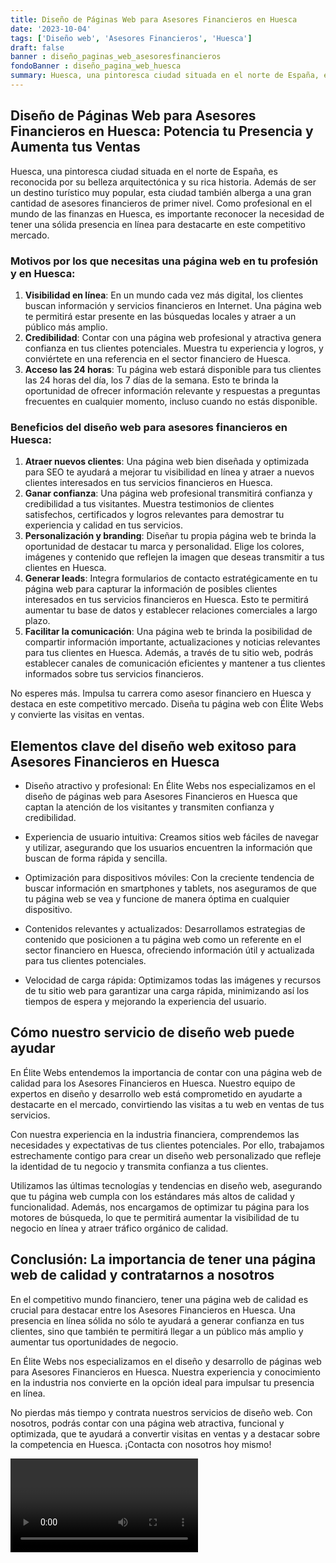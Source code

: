 ```yaml
---
title: Diseño de Páginas Web para Asesores Financieros en Huesca
date: '2023-10-04'
tags: ['Diseño web', 'Asesores Financieros', 'Huesca']
draft: false
banner : diseño_paginas_web_asesoresfinancieros
fondoBanner : diseño_pagina_web_huesca
summary: Huesca, una pintoresca ciudad situada en el norte de España, es reconocida por su belleza arquitectónica y su rica historia. Además de ser un destino turístico muy popular, esta ciudad también alberga a una gran cantidad de asesores financieros de primer nivel. Como profesional en el mundo de las finanzas en Huesca, es importante reconocer la necesidad de tener una sólida presencia en línea para destacarte en este competitivo mercado.
---
```


## Diseño de Páginas Web para Asesores Financieros en Huesca: Potencia tu Presencia y Aumenta tus Ventas

Huesca, una pintoresca ciudad situada en el norte de España, es reconocida por su belleza arquitectónica y su rica historia. Además de ser un destino turístico muy popular, esta ciudad también alberga a una gran cantidad de asesores financieros de primer nivel. Como profesional en el mundo de las finanzas en Huesca, es importante reconocer la necesidad de tener una sólida presencia en línea para destacarte en este competitivo mercado.

### Motivos por los que necesitas una página web en tu profesión y en Huesca:
1. **Visibilidad en línea**: En un mundo cada vez más digital, los clientes buscan información y servicios financieros en Internet. Una página web te permitirá estar presente en las búsquedas locales y atraer a un público más amplio.
2. **Credibilidad**: Contar con una página web profesional y atractiva genera confianza en tus clientes potenciales. Muestra tu experiencia y logros, y conviértete en una referencia en el sector financiero de Huesca.
3. **Acceso las 24 horas**: Tu página web estará disponible para tus clientes las 24 horas del día, los 7 días de la semana. Esto te brinda la oportunidad de ofrecer información relevante y respuestas a preguntas frecuentes en cualquier momento, incluso cuando no estás disponible.

### Beneficios del diseño web para asesores financieros en Huesca:
1. **Atraer nuevos clientes**: Una página web bien diseñada y optimizada para SEO te ayudará a mejorar tu visibilidad en línea y atraer a nuevos clientes interesados en tus servicios financieros en Huesca.
2. **Ganar confianza**: Una página web profesional transmitirá confianza y credibilidad a tus visitantes. Muestra testimonios de clientes satisfechos, certificados y logros relevantes para demostrar tu experiencia y calidad en tus servicios.
3. **Personalización y branding**: Diseñar tu propia página web te brinda la oportunidad de destacar tu marca y personalidad. Elige los colores, imágenes y contenido que reflejen la imagen que deseas transmitir a tus clientes en Huesca.
4. **Generar leads**: Integra formularios de contacto estratégicamente en tu página web para capturar la información de posibles clientes interesados en tus servicios financieros en Huesca. Esto te permitirá aumentar tu base de datos y establecer relaciones comerciales a largo plazo.
5. **Facilitar la comunicación**: Una página web te brinda la posibilidad de compartir información importante, actualizaciones y noticias relevantes para tus clientes en Huesca. Además, a través de tu sitio web, podrás establecer canales de comunicación eficientes y mantener a tus clientes informados sobre tus servicios financieros.

No esperes más. Impulsa tu carrera como asesor financiero en Huesca y destaca en este competitivo mercado. Diseña tu página web con Élite Webs y convierte las visitas en ventas.

<GifSeo />

<Cta />

## Elementos clave del diseño web exitoso para Asesores Financieros en Huesca

- Diseño atractivo y profesional: En Élite Webs nos especializamos en el diseño de páginas web para Asesores Financieros en Huesca que captan la atención de los visitantes y transmiten confianza y credibilidad.

- Experiencia de usuario intuitiva: Creamos sitios web fáciles de navegar y utilizar, asegurando que los usuarios encuentren la información que buscan de forma rápida y sencilla.

- Optimización para dispositivos móviles: Con la creciente tendencia de buscar información en smartphones y tablets, nos aseguramos de que tu página web se vea y funcione de manera óptima en cualquier dispositivo.

- Contenidos relevantes y actualizados: Desarrollamos estrategias de contenido que posicionen a tu página web como un referente en el sector financiero en Huesca, ofreciendo información útil y actualizada para tus clientes potenciales.

- Velocidad de carga rápida: Optimizamos todas las imágenes y recursos de tu sitio web para garantizar una carga rápida, minimizando así los tiempos de espera y mejorando la experiencia del usuario.

## Cómo nuestro servicio de diseño web puede ayudar

En Élite Webs entendemos la importancia de contar con una página web de calidad para los Asesores Financieros en Huesca. Nuestro equipo de expertos en diseño y desarrollo web está comprometido en ayudarte a destacarte en el mercado, convirtiendo las visitas a tu web en ventas de tus servicios.

Con nuestra experiencia en la industria financiera, comprendemos las necesidades y expectativas de tus clientes potenciales. Por ello, trabajamos estrechamente contigo para crear un diseño web personalizado que refleje la identidad de tu negocio y transmita confianza a tus clientes.

Utilizamos las últimas tecnologías y tendencias en diseño web, asegurando que tu página web cumpla con los estándares más altos de calidad y funcionalidad. Además, nos encargamos de optimizar tu página para los motores de búsqueda, lo que te permitirá aumentar la visibilidad de tu negocio en línea y atraer tráfico orgánico de calidad.

## Conclusión: La importancia de tener una página web de calidad y contratarnos a nosotros

En el competitivo mundo financiero, tener una página web de calidad es crucial para destacar entre los Asesores Financieros en Huesca. Una presencia en línea sólida no sólo te ayudará a generar confianza en tus clientes, sino que también te permitirá llegar a un público más amplio y aumentar tus oportunidades de negocio.

En Élite Webs nos especializamos en el diseño y desarrollo de páginas web para Asesores Financieros en Huesca. Nuestra experiencia y conocimiento en la industria nos convierte en la opción ideal para impulsar tu presencia en línea.

No pierdas más tiempo y contrata nuestros servicios de diseño web. Con nosotros, podrás contar con una página web atractiva, funcional y optimizada, que te ayudará a convertir visitas en ventas y a destacar sobre la competencia en Huesca. ¡Contacta con nosotros hoy mismo!

<Video />

<CtaBot job='Asesores Financieros' city='Huesca'/>

<Gmaps query='Huesca+españa+maps' />